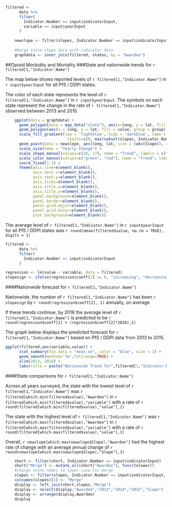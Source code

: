 ```r
filtered <-
      data %>%
      filter(
        Indicator.Number == input$indicatorInput,
        variable == input$yearInput
      )
    
    newslope <- filter(slopes, Indicator.Number == input$indicatorInput)
    
    #merge state shape data with indicator data
    graphdata <- inner_join(filtered, states, by = "Awardee")
```
##Opioid Morbidity and Mortality
###State and nationwide trends for `r filtered[1,"Indicator.Name"]`

The map below shows reported levels of `r filtered[1,"Indicator.Name"]` in `r input$yearInput` for all PfS / DDPI states.

The color of each state represents the level of `r filtered[1,"Indicator.Name"]` in `r input$yearInput`.
The symbols on each state represent the change in the rate of `r filtered[1,"Indicator.Name"]` observed between 2013 and 2015.

```r

    ggplot(data = graphdata) + 
      geom_polygon(data = map_data("state"), aes(x=long, y = lat, fill = value, group = group), fill = "grey", color = "white") +
      geom_polygon(aes(x = long, y = lat, fill = value, group = group), color = "grey40") + 
      scale_fill_gradient(low = 'lightblue', high = 'darkblue', name = paste(input$yearInput[1],"Value"), 
                           limits=c(0, max(subset(slopes, Indicator.Number == input$indicatorInput)$value))) +
      geom_point(data = newslope, aes(long, lat, size = (abs(Slope)), color = sign, shape = sign), fill = "white") +
      scale_size(name = "Yearly Change") +
      scale_shape_manual(values=c(19, 17), name = "Trend", labels = c("Getting Better","Getting Worse")) +
      scale_color_manual(values=c("green", "red"), name = "Trend", labels = c("Getting Better","Getting Worse")) +
      coord_fixed(1.3) +
      theme(axis.line=element_blank(),
            axis.text.x=element_blank(),
            axis.text.y=element_blank(),
            axis.ticks=element_blank(),
            axis.title.x=element_blank(),
            axis.title.y=element_blank(),
            panel.background=element_blank(),
            panel.border=element_blank(),
            panel.grid.major=element_blank(),
            panel.grid.minor=element_blank(),
            plot.background=element_blank())
```

The average level of `r filtered[1,"Indicator.Name"]` in `r input$yearInput` for all PfS / DDPI states was `r round(mean(filtered$value, na.rm = TRUE), digits = 1)`

```r
filtered <-
      data %>%
      filter(
        Indicator.Number == input$indicatorInput
      )

regression <- lm(value ~ variable, data = filtered)
slopesign <- ifelse(regression$coeff[2] >= 0, "increasing", "decreasing")
```
####Nationwide forecast for `r filtered[1,"Indicator.Name"]`

Nationwide, the number of `r filtered[1,"Indicator.Name"]` has been `r slopesign` by `r round(regression$coeff[2], 1)` annually, on average

If these trends continue, by 2018 the average level of `r filtered[1,"Indicator.Name"]` is predicted to be `r round(regression$coeff[1] + (regression$coeff[2]*2018),1)`

The graph below displays the predicted forecast for `r filtered[1,"Indicator.Name"]` based on PfS / DDPI data from 2013 to 2015.

```r

ggplot(filtered,aes(variable,value)) +
      stat_summary(fun.data = "mean_se", color = "blue", size = 1) + 
      geom_smooth(method='lm',fullrange=TRUE) + 
      xlim(2013, 2018) +
      labs(title = paste("Nationwide Trend for",filtered[1,"Indicator.Name"]), x = "Year", y = paste("National Average"))

```

####State comparisons for `r filtered[1,"Indicator.Name"]`

Across all years surveyed, the state with the lowest level of `r filtered[1,"Indicator.Name"]` was `r filtered[which.min(filtered$value),"Awardee"]` in `r filtered[which.min(filtered$value),"variable"]` with a rate of `r round(filtered[which.min(filtered$value),"value"],1)`

The state with the highest level of `r filtered[1,"Indicator.Name"]` was `r filtered[which.max(filtered$value),"Awardee"]` in `r filtered[which.max(filtered$value),"variable"]` with a rate of `r round(filtered[which.max(filtered$value),"value"],1)`

Overall, `r newslope[which.max(newslope$Slope),"Awardee"]` had the highest rate of change with an average annual change of `r round(newslope[which.max(newslope$Slope),"Slope"],1)`

``` r
    short <- filter(short, Indicator.Number == input$indicatorInput)
    short["Merge"] <- mutate_all(short["Awardee"], funs(tolower))
    #change state names to lower-case for merge
    slopes <- filter(slopes, Indicator.Number == input$indicatorInput, variable == 0)
    colnames(slopes)[3] <- "Merge"
    display <- left_join(short,slopes,"Merge")
    display <- select(display,"Awardee","2013","2014","2015","Slope")
    display <- arrange(display,Awardee)
    display
```